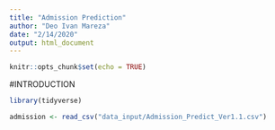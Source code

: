 ```yaml
---
title: "Admission Prediction"
author: "Deo Ivan Mareza"
date: "2/14/2020"
output: html_document
---
```


```r
knitr::opts_chunk$set(echo = TRUE)
```

#INTRODUCTION


```r
library(tidyverse)

```


```r

admission <- read_csv("data_input/Admission_Predict_Ver1.1.csv")

```

